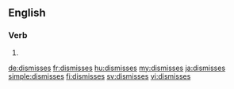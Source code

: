 ==English==

===Verb===
{{head|en|verb form}}

# {{en-third-person singular of|dismiss}}

[[de:dismisses]]
[[fr:dismisses]]
[[hu:dismisses]]
[[my:dismisses]]
[[ja:dismisses]]
[[simple:dismisses]]
[[fi:dismisses]]
[[sv:dismisses]]
[[vi:dismisses]]